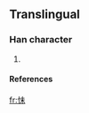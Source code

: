 ==Translingual==
===Han character===
{{Han char|rn=61|rad=心|as=05|sn=8|four=|canj=心十木 (PJD)}}
# {{defn|Han|sort=心05}}
====References====
{{Han ref|kx=0383.111|hdz=42283.041|uh=603D|ud=24637}}

[[fr:怽]]